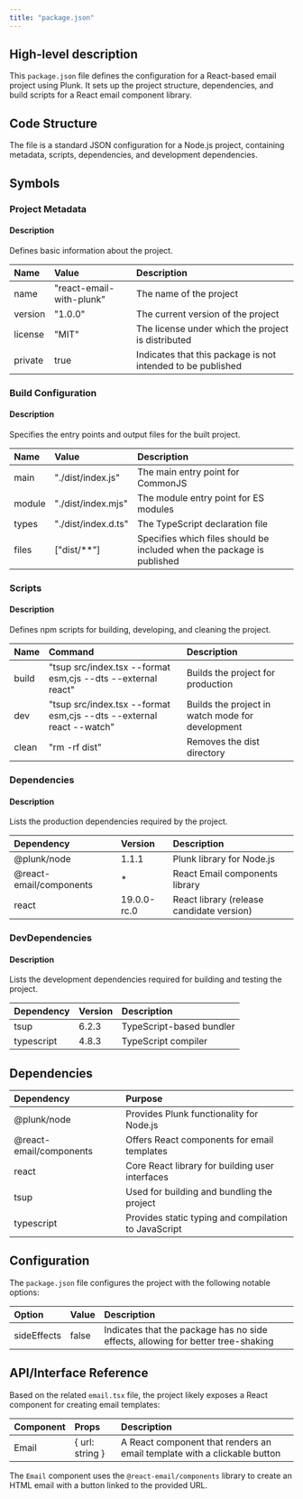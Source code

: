 ```yaml
---
title: "package.json"
---
```


## High-level description
This `package.json` file defines the configuration for a React-based email project using Plunk. It sets up the project structure, dependencies, and build scripts for a React email component library.

## Code Structure
The file is a standard JSON configuration for a Node.js project, containing metadata, scripts, dependencies, and development dependencies.

## Symbols

### Project Metadata
#### Description
Defines basic information about the project.

| Name | Value | Description |
|:-----|:------|:------------|
| name | "react-email-with-plunk" | The name of the project |
| version | "1.0.0" | The current version of the project |
| license | "MIT" | The license under which the project is distributed |
| private | true | Indicates that this package is not intended to be published |

### Build Configuration
#### Description
Specifies the entry points and output files for the built project.

| Name | Value | Description |
|:-----|:------|:------------|
| main | "./dist/index.js" | The main entry point for CommonJS |
| module | "./dist/index.mjs" | The module entry point for ES modules |
| types | "./dist/index.d.ts" | The TypeScript declaration file |
| files | ["dist/**"] | Specifies which files should be included when the package is published |

### Scripts
#### Description
Defines npm scripts for building, developing, and cleaning the project.

| Name | Command | Description |
|:-----|:--------|:------------|
| build | "tsup src/index.tsx --format esm,cjs --dts --external react" | Builds the project for production |
| dev | "tsup src/index.tsx --format esm,cjs --dts --external react --watch" | Builds the project in watch mode for development |
| clean | "rm -rf dist" | Removes the dist directory |

### Dependencies
#### Description
Lists the production dependencies required by the project.

| Dependency | Version | Description |
|:-----------|:--------|:------------|
| @plunk/node | 1.1.1 | Plunk library for Node.js |
| @react-email/components | * | React Email components library |
| react | 19.0.0-rc.0 | React library (release candidate version) |

### DevDependencies
#### Description
Lists the development dependencies required for building and testing the project.

| Dependency | Version | Description |
|:-----------|:--------|:------------|
| tsup | 6.2.3 | TypeScript-based bundler |
| typescript | 4.8.3 | TypeScript compiler |

## Dependencies
| Dependency | Purpose |
|:-----------|:--------|
| @plunk/node | Provides Plunk functionality for Node.js |
| @react-email/components | Offers React components for email templates |
| react | Core React library for building user interfaces |
| tsup | Used for building and bundling the project |
| typescript | Provides static typing and compilation to JavaScript |

## Configuration
The `package.json` file configures the project with the following notable options:

| Option | Value | Description |
|:-------|:------|:------------|
| sideEffects | false | Indicates that the package has no side effects, allowing for better tree-shaking |

## API/Interface Reference
Based on the related `email.tsx` file, the project likely exposes a React component for creating email templates:

| Component | Props | Description |
|:----------|:------|:------------|
| Email | { url: string } | A React component that renders an email template with a clickable button |

The `Email` component uses the `@react-email/components` library to create an HTML email with a button linked to the provided URL.